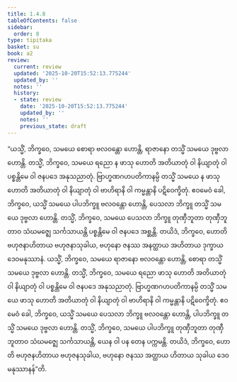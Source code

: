 ```yaml
---
title: 1.4.8
tableOfContents: false
sidebar:
  order: 8
type: tipitaka
basket: su
book: a2
review:
  current: review
  updated: '2025-10-20T15:52:13.775244'
  updated_by: ''
  notes: ''
  history:
  - state: review
    date: '2025-10-20T15:52:13.775244'
    updated_by: ''
    notes: ''
    previous_state: draft
---
```



<DynamicBreadcrumb />


<ReviewStatus review={frontmatter.review} showDetails={true} />

<HypothesisAnnotation frontmatter={frontmatter} />

<Division number="40" book="a2" e="ch" v="15" p="69">

<Paragraph number="99" book="a2">
“ယသ္မိံ, ဘိက္ခဝေ, သမယေ စောရာ ဗလဝန္တော ဟောန္တိ, ရာဇာနော တသ္မိံ သမယေ ဒုဗ္ဗလာ ဟောန္တိ. တသ္မိံ, ဘိက္ခဝေ, သမယေ ရညော န ဖာသု ဟောတိ အတိယာတုံ ဝါ နိယျာတုံ ဝါ ပစ္စန္တိမေ ဝါ ဇနပဒေ အနုသညာတုံ. ဗြာဟ္မဏဂဟပတိကာနမ္ပိ တသ္မိံ သမယေ န ဖာသု ဟောတိ အတိယာတုံ ဝါ နိယျာတုံ ဝါ ဗာဟိရာနိ ဝါ ကမ္မန္တာနိ ပဋိဝေက္ခိတုံ. ဧဝမေဝံ ခေါ, ဘိက္ခဝေ, ယသ္မိံ သမယေ ပါပဘိက္ခူ ဗလဝန္တော ဟောန္တိ, ပေသလာ ဘိက္ခူ တသ္မိံ သမယေ ဒုဗ္ဗလာ ဟောန္တိ. တသ္မိံ, ဘိက္ခဝေ, သမယေ ပေသလာ ဘိက္ခူ တုဏှီဘူတာ တုဏှီဘူတာဝ သံဃမဇ္ဈေ သင်္ကသာယန္တိ ပစ္စန္တိမေ ဝါ ဇနပဒေ အစ္ဆန္တိ. တယိဒံ, ဘိက္ခဝေ, ဟောတိ ဗဟုဇနာဟိတာယ ဗဟုဇနာသုခါယ, ဗဟုနော ဇနဿ အနတ္ထာယ အဟိတာယ ဒုက္ခာယ ဒေဝမနုဿာနံ.
</Paragraph>

<Paragraph number="100" book="a2">
ယသ္မိံ, ဘိက္ခဝေ, သမယေ ရာဇာနော ဗလဝန္တော ဟောန္တိ, စောရာ တသ္မိံ သမယေ ဒုဗ္ဗလာ ဟောန္တိ. တသ္မိံ, ဘိက္ခဝေ, သမယေ ရညော ဖာသု ဟောတိ အတိယာတုံ ဝါ နိယျာတုံ ဝါ ပစ္စန္တိမေ ဝါ ဇနပဒေ အနုသညာတုံ. ဗြာဟ္မဏဂဟပတိကာနမ္ပိ တသ္မိံ သမယေ ဖာသု ဟောတိ အတိယာတုံ ဝါ နိယျာတုံ ဝါ ဗာဟိရာနိ ဝါ ကမ္မန္တာနိ ပဋိဝေက္ခိတုံ. ဧဝမေဝံ ခေါ, ဘိက္ခဝေ, ယသ္မိံ သမယေ ပေသလာ ဘိက္ခူ ဗလဝန္တော ဟောန္တိ, ပါပဘိက္ခူ တသ္မိံ သမယေ ဒုဗ္ဗလာ ဟောန္တိ. တသ္မိံ, ဘိက္ခဝေ, သမယေ ပါပဘိက္ခူ တုဏှီဘူတာ တုဏှီဘူတာဝ သံဃမဇ္ဈေ သင်္ကသာယန္တိ, ယေန ဝါ ပန တေန ပက္ကမန္တိ. တယိဒံ, ဘိက္ခဝေ, ဟောတိ ဗဟုဇနဟိတာယ ဗဟုဇနသုခါယ, ဗဟုနော ဇနဿ အတ္ထာယ ဟိတာယ သုခါယ ဒေဝမနုဿာနန်”တိ.
</Paragraph>
</Division>
